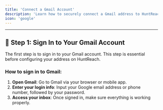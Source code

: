 ```yaml
---
title: 'Connect a Gmail Account'
description: 'Learn how to securely connect a Gmail address to HuntReach via SMTP/IMAP.'
icon: 'google'
---
```


---

## 🔗 Step 1: Sign In to Your Gmail Account

The first step is to sign in to your Gmail account. This step is essential before configuring your address on HuntReach.

### How to sign in to Gmail:

1. **Open Gmail**: Go to Gmail via your browser or mobile app.
2. **Enter your login info**: Input your Google email address or phone number, followed by your password.
3. **Access your inbox**: Once signed in, make sure everything is working properly.
